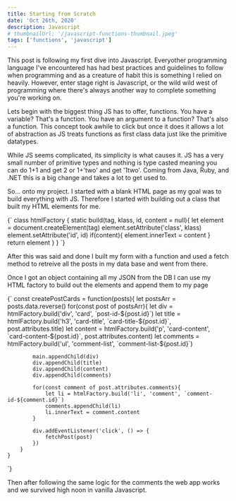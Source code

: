 ---
title: Starting from Scratch
date: 'Oct 26th, 2020'
description: Javascript
# thumbnailUrl: '/javascript-functions-thumbnail.jpeg'
tags: ['functions', 'javascript']
---

This post is following my first dive into Javascript. Everyother programming language I've encountered has had best practices and guidelines to follow when programming and as a creature of habit this is something I relied on heavily. However, enter stage right is Javascript, or the wild wild west of programming where there's always another way to complete something you're working on.

Lets begin with the biggest thing JS has to offer, functions. You have a variable? That's a function. You have an argument to a function? That's also a function. This concept took awhile to click but once it does it allows a lot of abstraction as JS treats functions as first class data just like the primitive datatypes.

While JS seems complicated, its simplicity is what causes it. JS has a very small number of primitive types and nothing is type casted meaning you can do 1+1 and get 2 or 1+'two' and get '1two'. Coming from Java, Ruby, and .NET this is a big change and takes a lot to get used to.

So... onto my project. I started with a blank HTML page as my goal was to build everything with JS. Therefore I started with building out a class that built my HTML elements for me.

<SyntaxHighlighter language="javascript">
  {`
    class htmlFactory {
        static build(tag, klass, id, content = null){
            let element = document.createElement(tag)
            element.setAttribute('class', klass)
            element.setAttribute('id', id)
            if(content){
                element.innerText = content
            }
            return element
        }
    }
  `}
</SyntaxHighlighter>

After this was said and done I built my form with a function and used a fetch method to retreive all the posts in my data base and went from there.

Once I got an object containing all my JSON from the DB I can use my HTML factory to build out the elements and append them to my page

<SyntaxHighlighter language="javascript">
  {`
    const createPostCards = function(posts){
        let postsArr = posts.data.reverse()
        for(const post of postsArr){
            let div = htmlFactory.build('div', 'card', `post-id-${post.id}`)
            let title = htmlFactory.build('h3', 'card-title', `card-title-${post.id}`, post.attributes.title)
            let content = htmlFactory.build('p', 'card-content', `card-content-${post.id}`, post.attributes.content)
            let comments = htmlFactory.build('ul', 'comment-list', `comment-list-${post.id}`)

            main.appendChild(div)
            div.appendChild(title)
            div.appendChild(content)
            div.appendChild(comments)

            for(const comment of post.attributes.comments){
                let li = htmlFactory.build('li', 'comment', `comment-id-${comment.id}`)
                comments.appendChild(li)
                li.innerText = comment.content
            }

            div.addEventListener('click', () => {
                fetchPost(post)
            })
        }
    }    
  `}
</SyntaxHighlighter>

Then after following the same logic for the comments the web app works and we survived high noon in vanilla Javascript.
